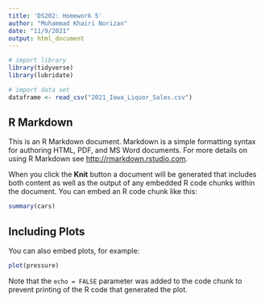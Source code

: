 ```yaml
---
title: 'DS202: Homework 5'
author: "Muhammad Khairi Norizan"
date: "11/9/2021"
output: html_document
---
```



```r
# import library 
library(tidyverse)
library(lubridate)

# import data set
dataframe <- read_csv("2021_Iowa_Liquor_Sales.csv") 
```

## R Markdown

This is an R Markdown document. Markdown is a simple formatting syntax for authoring HTML, PDF, and MS Word documents. For more details on using R Markdown see <http://rmarkdown.rstudio.com>.

When you click the **Knit** button a document will be generated that includes both content as well as the output of any embedded R code chunks within the document. You can embed an R code chunk like this:

```r
summary(cars)
```

## Including Plots

You can also embed plots, for example:

```r
plot(pressure)
```

Note that the `echo = FALSE` parameter was added to the code chunk to prevent printing of the R code that generated the plot.
